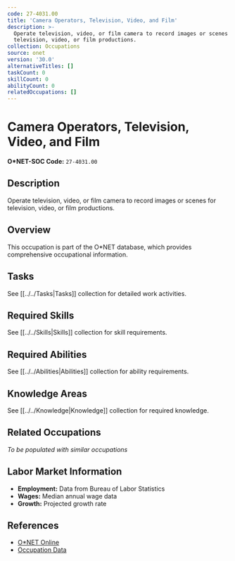 ```yaml
---
code: 27-4031.00
title: 'Camera Operators, Television, Video, and Film'
description: >-
  Operate television, video, or film camera to record images or scenes for
  television, video, or film productions.
collection: Occupations
source: onet
version: '30.0'
alternativeTitles: []
taskCount: 0
skillCount: 0
abilityCount: 0
relatedOccupations: []
---
```

# Camera Operators, Television, Video, and Film

**O*NET-SOC Code:** `27-4031.00`

## Description

Operate television, video, or film camera to record images or scenes for television, video, or film productions.

## Overview

This occupation is part of the O*NET database, which provides comprehensive occupational information.

## Tasks

See [[../../Tasks|Tasks]] collection for detailed work activities.

## Required Skills

See [[../../Skills|Skills]] collection for skill requirements.

## Required Abilities

See [[../../Abilities|Abilities]] collection for ability requirements.

## Knowledge Areas

See [[../../Knowledge|Knowledge]] collection for required knowledge.

## Related Occupations

*To be populated with similar occupations*

## Labor Market Information

- **Employment:** Data from Bureau of Labor Statistics
- **Wages:** Median annual wage data
- **Growth:** Projected growth rate

## References

- [O*NET Online](https://www.onetonline.org/link/summary/27-4031.00)
- [Occupation Data](https://www.onetcenter.org/)
